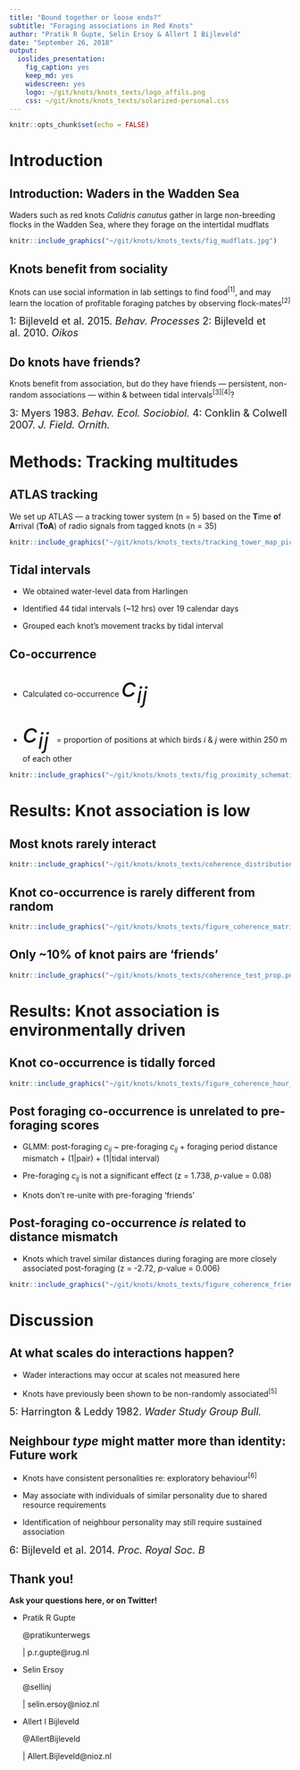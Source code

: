 ```yaml
---
title: "Bound together or loose ends?"
subtitle: "Foraging associations in Red Knots"
author: "Pratik R Gupte, Selin Ersoy & Allert I Bijleveld"
date: "September 26, 2018"
output:
  ioslides_presentation:
    fig_caption: yes
    keep_md: yes
    widescreen: yes
    logo: ~/git/knots/knots_texts/logo_affils.png
    css: ~/git/knots/knots_texts/solarized-personal.css
---
```


```r
knitr::opts_chunk$set(echo = FALSE)
```

# Introduction

## Introduction: Waders in the Wadden Sea

Waders such as red knots _Calidris canutus_ gather in large non-breeding flocks in the Wadden Sea, where they forage on the intertidal mudflats

```r
knitr::include_graphics("~/git/knots/knots_texts/fig_mudflats.jpg")
```

## Knots benefit from sociality

Knots can use social information in lab settings to find food^[1]^, and may learn the location of profitable foraging patches by observing flock-mates^[2]^


<font size="4"> 1: Bijleveld et al. 2015. _Behav. Processes_ </font>
<font size="4"> 2: Bijleveld et al. 2010. _Oikos_ </font>

## Do knots have friends?

Knots benefit from association, but do they have friends — persistent, non-random associations — within & between tidal intervals^[3][4]^?

<font size="4"> 3: Myers 1983. _Behav. Ecol. Sociobiol._ </font>
<font size="4"> 4: Conklin & Colwell 2007. _J. Field. Ornith._ </font>

# Methods: Tracking multitudes

## ATLAS tracking

We set up ATLAS --- a tracking tower system (n = 5) based on the **T**ime **o**f **A**rrival (**ToA**) of radio signals from tagged knots (n = 35)

```r
knitr::include_graphics("~/git/knots/knots_texts/tracking_tower_map_picture.png")
```

## Tidal intervals

- We obtained water-level data from Harlingen

- Identified 44 tidal intervals (~12 hrs) over 19 calendar days

- Grouped each knot's movement tracks by tidal interval

## Co-occurrence

- Calculated co-occurrence <font size="7"> _c<sub>ij</sub>_ </font>

- <font size="7"> _c<sub>ij</sub>_ </font> = proportion of positions at which birds _i_ & _j_ were within 250 m of each other

```r
knitr::include_graphics("~/git/knots/knots_texts/fig_proximity_schematic.png")
```

# Results: Knot association is low

## Most knots rarely interact

```r
knitr::include_graphics("~/git/knots/knots_texts/coherence_distribution.png")
```

## Knot co-occurrence is rarely different from random

```r
knitr::include_graphics("~/git/knots/knots_texts/figure_coherence_matrix.png")
```

## Only ~10% of knot pairs are 'friends'

```r
knitr::include_graphics("~/git/knots/knots_texts/coherence_test_prop.png")
```

# Results: Knot association is environmentally driven

## Knot co-occurrence is tidally forced

```r
knitr::include_graphics("~/git/knots/knots_texts/figure_coherence_hour_handout.png")
```

## Post foraging co-occurrence is unrelated to pre-foraging scores

- GLMM: post-foraging _c<sub>ij</sub>_ ~ pre-foraging _c<sub>ij</sub>_ + foraging period distance mismatch + (1|pair) + (1|tidal interval)

- Pre-foraging _c<sub>ij</sub>_ is not a significant effect (z = 1.738, _p_-value = 0.08)

- Knots don't re-unite with pre-foraging 'friends'

## Post-foraging co-occurrence _is_ related to distance mismatch

- Knots which travel similar distances during foraging are more closely associated post-foraging (z = -2.72, _p_-value = 0.006)

```r
knitr::include_graphics("~/git/knots/knots_texts/figure_coherence_friends_found.png")
```

# Discussion

## At what scales do interactions happen?

- Wader interactions may occur at scales not measured here

- Knots have previously been shown to be non-randomly associated^[5]^

<font size="4"> 5: Harrington & Leddy 1982. _Wader Study Group Bull._ </font>

## Neighbour _type_ might matter more than identity: Future work

- Knots have consistent personalities re: exploratory behaviour^[6]^

- May associate with individuals of similar personality due to shared resource requirements

- Identification of neighbour personality may still require sustained association

<font size="4"> 6: Bijleveld et al. 2014. _Proc. Royal Soc. B_ </font>

## Thank you!

**Ask your questions here, or on Twitter!**

- Pratik R Gupte <div class="blue2"> @pratikunterwegs </div> | p.r.gupte@rug.nl

- Selin Ersoy <div class="blue2"> @sellinj </div> | selin.ersoy@nioz.nl

- Allert I Bijleveld <div class="blue2"> @AllertBijleveld </div> | Allert.Bijleveld@nioz.nl
